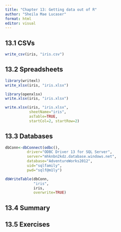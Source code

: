 ---
title: "Chapter 13: Getting data out of R"
author: "Sheila Mae Lucaser"
format: html
editor: visual
---

## 13.1 CSVs

```{r}
write_csv(iris, "iris.csv")
```

## 13.2 Spreadsheets

```{r}
library(writexl) 
write_xlsx(iris, "iris.xlsx")
```

```{r}
library(openxlsx) 
write.xlsx(iris, "iris.xlsx")
```

```{r}
write.xlsx(iris, "iris.xlsx",
           sheetName="iris", 
           asTable=TRUE, 
           startCol=2, startRow=2)
```

## 13.3 Databases

```{r}
dbConn<-dbConnect(odbc(),
          driver="ODBC Driver 13 for SQL Server", 
          server="mhknbn2kdz.database.windows.net", 
          database="AdventureWorks2012",
          uid="sqlfamily",
          pwd="sqlf@m1ly")
```

```{r}
dbWriteTable(dbConn,
             "iris",
             iris,
             overwrite=TRUE)
```

## 13.4 Summary

## 13.5 Exercises

